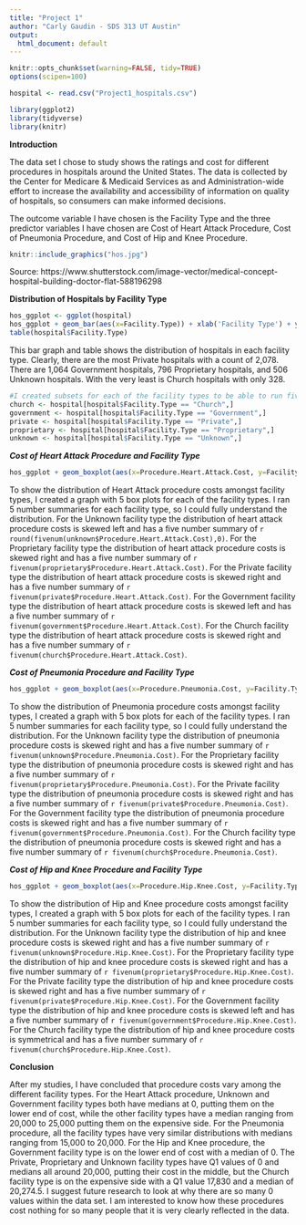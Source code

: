 ```yaml
---
title: "Project 1"
author: "Carly Gaudin - SDS 313 UT Austin"
output:
  html_document: default 
---
```



```r
knitr::opts_chunk$set(warning=FALSE, tidy=TRUE)
options(scipen=100)
```

```r
hospital <- read.csv("Project1_hospitals.csv")
```

```r
library(ggplot2)
library(tidyverse)
library(knitr)
```

**Introduction**

The data set I chose to study shows the ratings and cost for different procedures in hospitals around the United States. The data is collected by the Center for Medicare & Medicaid Services as and Administration-wide effort to increase the availability and accessibility of information on quality of hospitals, so consumers can make informed decisions. 

The outcome variable I have chosen is the Facility Type and the three predictor variables I have chosen are Cost of Heart Attack Procedure, Cost of Pneumonia Procedure, and Cost of Hip and Knee Procedure. 


```r
knitr::include_graphics("hos.jpg") 
```

Source: https://www.shutterstock.com/image-vector/medical-concept-hospital-building-doctor-flat-588196298

**Distribution of Hospitals by Facility Type**
```r
hos_ggplot <- ggplot(hospital)
hos_ggplot + geom_bar(aes(x=Facility.Type)) + xlab('Facility Type') + ylab('Number of Hospitals') + ggtitle('Distribution of Facility Types Amongst U.S. Hospitals') 
table(hospital$Facility.Type)

```

This bar graph and table shows the distribution of hospitals in each facility type. Clearly, there are the most Private hospitals with a count of 2,078. There are 1,064 Government hospitals, 796 Proprietary hospitals, and 506 Unknown hospitals. With the very least is Church hospitals with only 328.

```r
#I created subsets for each of the facility types to be able to run five number summaries#
church <- hospital[hospital$Facility.Type == "Church",]
government <- hospital[hospital$Facility.Type == "Government",]
private <- hospital[hospital$Facility.Type == "Private",]
proprietary <- hospital[hospital$Facility.Type == "Proprietary",]
unknown <- hospital[hospital$Facility.Type == "Unknown",]
```

***Cost of Heart Attack Procedure and Facility Type***
```r
hos_ggplot + geom_boxplot(aes(x=Procedure.Heart.Attack.Cost, y=Facility.Type)) + xlab('Cost of Heart Attack Procedure') + ylab('Facility Type') + ggtitle('Distribution of Heart Attack Procedure Costs Amongst Facility Types')
```

To show the distribution of Heart Attack procedure costs amongst facility types, I created a graph with 5 box plots for each of the facility types. I ran 5 number summaries for each facility type, so I could fully understand the distribution. For the Unknown facility type the distribution of heart attack procedure costs is skewed left and has  a five number summary of `r round(fivenum(unknown$Procedure.Heart.Attack.Cost),0)`. For the Proprietary facility type the distribution of heart attack procedure costs is skewed right and has a five number summary of `r fivenum(proprietary$Procedure.Heart.Attack.Cost)`. For the Private facility type the distribution of heart attack procedure costs is skewed right and has a five number summary of `r fivenum(private$Procedure.Heart.Attack.Cost)`. For the Government facility type the distribution of heart attack procedure costs is skewed left and has  a five number summary of `r fivenum(government$Procedure.Heart.Attack.Cost)`. For the Church facility type the distribution of heart attack procedure costs is skewed right and has  a five number summary of `r fivenum(church$Procedure.Heart.Attack.Cost)`.

***Cost of Pneumonia Procedure and Facility Type***
```r
hos_ggplot + geom_boxplot(aes(x=Procedure.Pneumonia.Cost, y=Facility.Type)) + xlab('Cost of Pneumonia Procedure') + ylab('Facility Type') + ggtitle('Distribution of Pneumonia Procedure Costs Amongst Facility Types')
```

To show the distribution of Pneumonia procedure costs amongst facility types, I created a graph with 5 box plots for each of the facility types. I ran 5 number summaries for each facility type, so I could fully understand the distribution. For the Unknown facility type the distribution of pneumonia procedure costs is skewed right and has  a five number summary of `r fivenum(unknown$Procedure.Pneumonia.Cost)`. For the Proprietary facility type the distribution of pneumonia procedure costs is skewed right and has  a five number summary of `r fivenum(proprietary$Procedure.Pneumonia.Cost)`. For the Private facility type the distribution of pneumonia procedure costs is skewed right and has  a five number summary of `r fivenum(private$Procedure.Pneumonia.Cost)`. For the Government facility type the distribution of pneumonia procedure costs is skewed right and has  a five number summary of `r fivenum(government$Procedure.Pneumonia.Cost)`. For the Church facility type the distribution of pneumonia procedure costs is skewed right and has  a five number summary of `r fivenum(church$Procedure.Pneumonia.Cost)`.

***Cost of Hip and Knee Procedure and Facility Type***
```r
hos_ggplot + geom_boxplot(aes(x=Procedure.Hip.Knee.Cost, y=Facility.Type)) + xlab('Cost of Hip and Knee Procedure') + ylab('Facility Type') + ggtitle('Distribution of Hip and Knee Procedure Costs Amongst Facility Types')
```

To show the distribution of Hip and Knee procedure costs amongst facility types, I created a graph with 5 box plots for each of the facility types. I ran 5 number summaries for each facility type, so I could fully understand the distribution. For the Unknown facility type the distribution of hip and knee procedure costs is skewed right and has  a five number summary of `r fivenum(unknown$Procedure.Hip.Knee.Cost)`. For the Proprietary facility type the distribution of hip and knee procedure costs is skewed right and has  a five number summary of `r fivenum(proprietary$Procedure.Hip.Knee.Cost)`. For the Private facility type the distribution of hip and knee procedure costs is skewed right and has  a five number summary of `r fivenum(private$Procedure.Hip.Knee.Cost)`. For the Government facility type the distribution of hip and knee procedure costs is skewed left and has  a five number summary of `r fivenum(government$Procedure.Hip.Knee.Cost)`. For the Church facility type the distribution of hip and knee procedure costs is symmetrical and has  a five number summary of `r fivenum(church$Procedure.Hip.Knee.Cost)`.

**Conclusion**

After my studies, I have concluded that procedure costs vary among the different facility types. For the Heart Attack procedure, Unknown and Government facility types both have medians at 0, putting them on the lower end of cost, while the other facility types have a median ranging from 20,000 to 25,000 putting them on the expensive side. For the Pneumonia procedure, all the facility types have very similar distributions with medians ranging from 15,000 to 20,000. For the Hip and Knee procedure, the Government facility type is on the lower end of cost with a median of 0. The Private, Proprietary and Unknown facility types have Q1 values of 0 and medians all around 20,000, putting their cost in the middle, but the Church facility type is on the expensive side with a Q1 value 17,830 and a median of 20,274.5. I suggest future research to look at why there are so many 0 values within the data set. I am interested to know how these procedures cost nothing for so many people that it is very clearly reflected in the data. 
